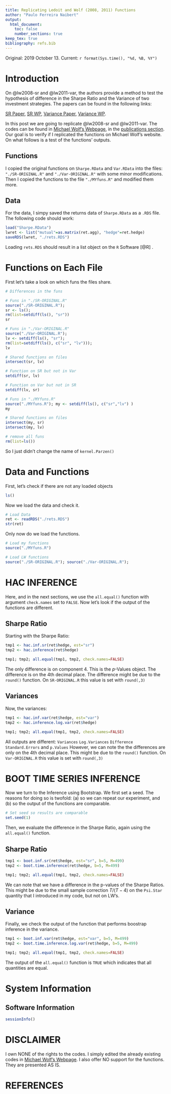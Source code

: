 ```yaml
--- 
title: Replicating Ledoit and Wolf (2008, 2011) Functions
author: "Paulo Ferreira Naibert" 
output: 
  html_document:
    toc: false
    number_sections: true
keep_tex: true
bibliography: refs.bib
--- 
```


Original: 2019 October 13.
Current: `r format(Sys.time(), "%d, %B, %Y")`

# Introduction

On @lw2008-sr and @lw2011-var, the authors provide a method to test the hypothesis of difference in the Sharpe Ratio and the Variance of two investment strategies.
The papers can be found in the following links:

[SR Paper](https://www.econ.uzh.ch/dam/jcr:ffffffff-935a-b0d6-0000-00007214c2bc/jef_2008pdf.pdf), 
[SR WP](http://www.econ.uzh.ch/static/wp_iew/iewwp320.pdf), 
[Variance Paper](https://www.econ.uzh.ch/dam/jcr:520edf26-2322-4708-8dde-51d61141914a/Ledoit_et_al-2011-Wilmott_Robust_Performance.pdf), 
[Variance WP](http://www.econ.uzh.ch/static/wp_iew/iewwp516.pdf).

In this post we are going to replicate @lw2008-sr and @lw2011-var.
The codes can be found in 
[Michael Wolf's Webpage](https://www.econ.uzh.ch/en/people/faculty/wolf.html), 
in the 
[publications section](https://www.econ.uzh.ch/en/people/faculty/wolf/publications.html).
Our goal is to verify if I replicated the functions on Michael Wolf's website.
On what follows is a test of the functions' outputs.

## Functions

I copied the original functions on `Sharpe.RData` and `Var.RData` into the files: `"./SR-ORIGINAL.R"` and `"./Var-ORIGINAL.R"` with some minor modifications.
Then I copied the functions to the file `"./MYfuns.R"` and modified them more.


## Data

For the data, I simpy saved the returns data of `Sharpe.RData` as a `.RDS` file.
The following code should work:

```r
load("Sharpe.RData")
lwret <- list("mutual"=as.matrix(ret.agg), "hedge"=ret.hedge)
saveRDS(lwret, "./rets.RDS")
```

Loading `rets.RDS` should result in a list object on the `R` Software [@R] .


# Functions on Each File

First let's take a look on which funs the files share.

```r
# Differences in the funs

# Funs in "./SR-ORIGINAL.R"
source("./SR-ORIGINAL.R");
sr <- ls();
rm(list=setdiff(ls(), "sr"))
sr

# Funs in "./Var-ORIGINAL.R"
source("./Var-ORIGINAL.R");
lv <- setdiff(ls(), "sr");
rm(list=setdiff(ls(), c("sr", "lv"))); 
lv

# Shared functions on files
intersect(sr, lv)

# Function on SR but not in Var
setdiff(sr, lv)

# Function on Var but not in SR
setdiff(lv, sr)

# Funs in "./MYfuns.R"
source("./MYfuns.R"); my <- setdiff(ls(), c("sr","lv") )
my

# Shared functions on files
intersect(my, sr)
intersect(my, lv)

# remove all funs
rm(list=ls())
```
So I just didn't change the name of `kernel.Parzen()`


# Data and Functions

First, let's check if there are not any loaded objects

```r
ls()
```

Now we load the data and check it.

```r
# Load Data
ret <- readRDS("./rets.RDS")
str(ret)
```

Only now do we load the functions.

```r
# Load my functions
source("./MYfuns.R")

# Load LW functions
source("./SR-ORIGINAL.R"); source("./Var-ORIGINAL.R");
```

#  HAC INFERENCE

Here, and in the next sections, we use the `all.equal()` function with argument `check.names` set to `FALSE`.
Now let's look if the output of the functions are different.

## Sharpe Ratio

Starting with the Sharpe Ratio:

```r
tmp1 <- hac.inf.sr(ret$hedge, est="sr")
tmp2 <- hac.inference(ret$hedge)

tmp1; tmp2; all.equal(tmp1, tmp2, check.names=FALSE)
```

The only difference is on component 4.
This is the $p$-Values object.
The difference is on the 4th decimal place.
The difference might be due to the `round()` function.
On `SR-ORIGINAL.R` this value is set with `round(,3)`

## Variances

Now, the variances:

```r
tmp1 <- hac.inf.var(ret$hedge, est="var")
tmp2 <- hac.inference.log.var(ret$hedge)

tmp1; tmp2; all.equal(tmp1, tmp2, check.names=FALSE)
```

All outputs are different: `Variances` `Log.Variances` `Difference` `Standard.Errors` and `p.Values`
However, we can note the the differences are only on the 4th decimal place.
This might be due to the `round()` function.
On `Var-ORIGINAL.R` this value is set with `round(,3)`

# BOOT TIME SERIES INFERENCE

Now we turn to the Inference using Bootstrap.
We first set a seed.
The reasons for doing so is twofold:
(a) so we can repeat our experiment, and (b) so the output of the functions are comparable.

```r
# Set seed so results are comparable
set.seed(1)
```

Then, we evaluate the difference in the Sharpe Ratio, again using the `all.equal()` function.

## Sharpe Ratio
```r
tmp1 <- boot.inf.sr(ret$hedge, est="sr", b=5, M=499)
tmp2 <- boot.time.inference(ret$hedge, b=5, M=499)

tmp1; tmp2; all.equal(tmp1, tmp2, check.names=FALSE)
```

We can note that we have a difference in the p-values of the Sharpe Ratios.
This might be due to the small sample correction $T/(T-4)$ on the `Psi.Star` quantity that I introduced in my code, but not on LW's.

## Variance

Finally, we check the output of the function that performs boostrap inference in the variance.

```r
tmp1 <- boot.inf.var(ret$hedge, est="var", b=5, M=499)
tmp2 <- boot.time.inference.log.var(ret$hedge, b=5, M=499)

tmp1; tmp2; all.equal(tmp1, tmp2, check.names=FALSE)
```

The output of the `all.equal()` function is `TRUE` which indicates that all quantities are equal.


# System Information

## Software Information
```r
sessionInfo()
```

# DISCLAIMER

I own NONE of the rights to the codes.
I simply edited the already existing codes in
[Michael Wolf's Webpage](https://www.econ.uzh.ch/en/people/faculty/wolf.html).
I also offer NO support for the functions.
They are presented AS IS.

# REFERENCES

